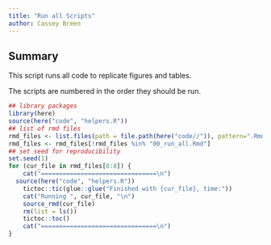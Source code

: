 ```yaml
---
title: "Run all Scripts"
author: Cassey Breen
---
```


## Summary 

This script runs all code to replicate figures and tables. 

The scripts are numbered in the order they should be run.

```r
## library packages 
library(here)
source(here("code", "helpers.R"))
## list of rmd files 
rmd_files <- list.files(path = file.path(here("code//")), pattern=".Rmd")   
rmd_files <- rmd_files[!rmd_files %in% "00_run_all.Rmd"]
## set seed for reproducibility 
set.seed(1)
for (cur_file in rmd_files[8:8]) {
	cat("================================\n")
  source(here("code", "helpers.R"))
	tictoc::tic(glue::glue("Finished with {cur_file}, time:"))
	cat("Running ", cur_file, "\n")
  	source_rmd(cur_file)
  	rm(list = ls())
  	tictoc::toc()
	cat("================================\n")
}
```

